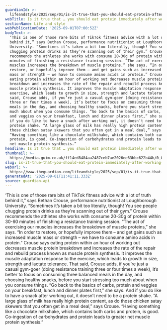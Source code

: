 ```yaml
---
guardianId: >-
  lifeandstyle/2025/sep/01/is-it-true-that-you-should-eat-protein-after-workouts-to-see-muscle-gains
webTitle: Is it true that … you should eat protein immediately after working out?
sectionName: Life and style
webPublicationDate: '2025-09-01T07:00:52Z'
bodyText: >-
  ‘This is one of those rare bits of TikTok fitness advice with a lot of truth
  behind it,” says Bethan Crouse, performance nutritionist at Loughborough
  University. “Sometimes it’s taken a bit too literally, though! You see people
  chugging protein drinks as they’re scanning out of their gym.” Crouse
  recommends the athletes she works with consume 20-30g of protein within 30-60
  minutes of finishing a resistance training session. “The act of exercising our
  muscles increases the breakdown of muscle proteins,” she says. “In order to
  restore, or hopefully improve them – and get gains such as increased muscle
  mass or strength – we have to consume amino acids in protein.” Crouse says
  eating protein within an hour of working out decreases muscle protein
  breakdown and increases the rate of the repair and rebuild process known as
  muscle protein synthesis. It improves the muscle adaptation response to the
  exercise, which leads to growth in size, strength and lactate tolerance. That
  said, Crouse adds, if you’re just a casual gym-goer (doing resistance training
  three or four times a week), it’s better to focus on consuming three balanced
  meals in the day, and choosing healthy snacks, before you start stressing too
  much about when you consume things. “Go back to the basics of carbs, protein
  and veggies on your breakfast, lunch and dinner plates first,” she says. And
  if you do like to have a snack after working out, it doesn’t need to be a
  protein shake. “A large glass of milk has really high protein content, as do
  those chicken satay skewers that you often get in a meal deal,” says Crouse.
  “Having something like a chocolate milkshake, which contains both carbs and
  protein, is good. Co-ingestion of carbohydrates and protein leads to greater
  net muscle protein synthesis.”
headline: Is it true that … you should eat protein immediately after working out?
thumbnail: >-
  https://media.guim.co.uk/ff14ed8484aa2487ceb7ae2026ee63bbc622b44b/0_0_2835_1701/500.jpg
slug: is-it-true-that-you-should-eat-protein-immediately-after-working-out
webUrl: >-
  https://www.theguardian.com/lifeandstyle/2025/sep/01/is-it-true-that-you-should-eat-protein-after-workouts-to-see-muscle-gains
generatedAt: '2025-09-01T11:41:11.333Z'
source: guardian-api
---
```

‘This is one of those rare bits of TikTok fitness advice with a lot of truth behind it,” says Bethan Crouse, performance nutritionist at Loughborough University. “Sometimes it’s taken a bit too literally, though! You see people chugging protein drinks as they’re scanning out of their gym.” Crouse recommends the athletes she works with consume 20-30g of protein within 30-60 minutes of finishing a resistance training session. “The act of exercising our muscles increases the breakdown of muscle proteins,” she says. “In order to restore, or hopefully improve them – and get gains such as increased muscle mass or strength – we have to consume amino acids in protein.” Crouse says eating protein within an hour of working out decreases muscle protein breakdown and increases the rate of the repair and rebuild process known as muscle protein synthesis. It improves the muscle adaptation response to the exercise, which leads to growth in size, strength and lactate tolerance. That said, Crouse adds, if you’re just a casual gym-goer (doing resistance training three or four times a week), it’s better to focus on consuming three balanced meals in the day, and choosing healthy snacks, before you start stressing too much about when you consume things. “Go back to the basics of carbs, protein and veggies on your breakfast, lunch and dinner plates first,” she says. And if you do like to have a snack after working out, it doesn’t need to be a protein shake. “A large glass of milk has really high protein content, as do those chicken satay skewers that you often get in a meal deal,” says Crouse. “Having something like a chocolate milkshake, which contains both carbs and protein, is good. Co-ingestion of carbohydrates and protein leads to greater net muscle protein synthesis.”
